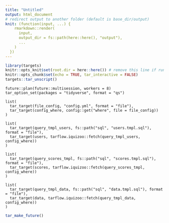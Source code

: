 ```yaml
---
title: "Untitled"
output: html_document
# redirect output to another folder (default is base_dir/output)
knit: (function(input, ...) {
    rmarkdown::render(
      input,
      output_dir = fs::path(here::here(), "output"),
      ...
    )
  })
---
```


```r
library(targets)
knitr::opts_knit$set(root.dir = here::here()) # remove this line if run under this document path
knitr::opts_chunk$set(echo = TRUE, tar_interactive = FALSE)
targets::tar_unscript()
```

```targets
future::plan(future::multisession, workers = 8)
tar_option_set(packages = "tidyverse", format = "qs")
```

```targets
list(
  tar_target(file_config, "config.yml", format = "file"),
  tar_target(config_where, config::get("where", file = file_config))
)
```

```targets
list(
  tar_target(query_tmpl_users, fs::path("sql", "users.tmpl.sql"), format = "file"),
  tar_target(users, tarflow.iquizoo::fetch(query_tmpl_users, config_where))
)
```

```targets
list(
  tar_target(query_scores_tmpl, fs::path("sql", "scores.tmpl.sql"), format = "file"),
  tar_target(scores, tarflow.iquizoo::fetch(query_scores_tmpl, config_where))
)
```

```targets
list(
  tar_target(query_tmpl_data, fs::path("sql", "data.tmpl.sql"), format = "file"),
  tar_target(data, tarflow.iquizoo::fetch(query_tmpl_data, config_where))
)
```

```r
tar_make_future()
```
